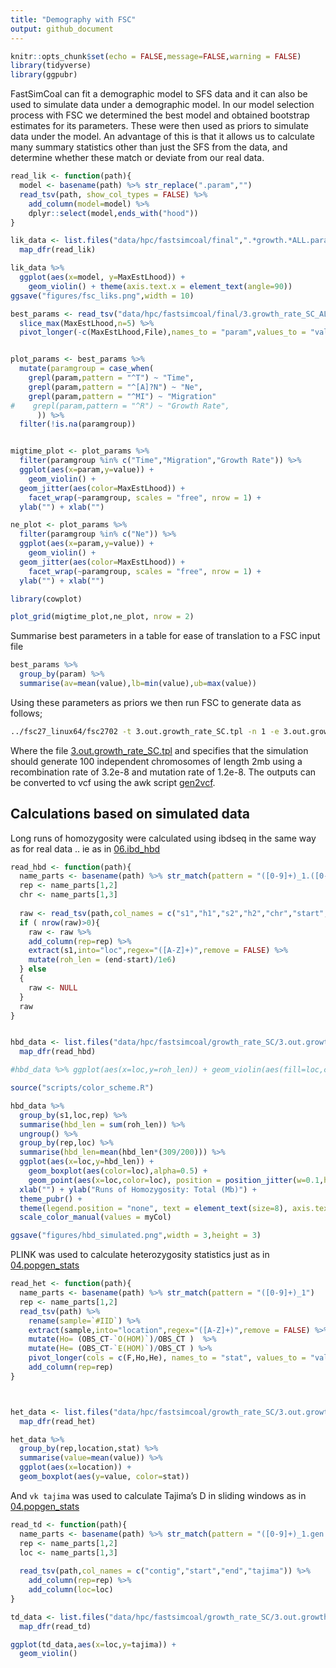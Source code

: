```yaml
---
title: "Demography with FSC"
output: github_document
---
```


```r
knitr::opts_chunk$set(echo = FALSE,message=FALSE,warning = FALSE)
library(tidyverse)
library(ggpubr)
```

FastSimCoal can fit a demographic model to SFS data and it can also be used to simulate data under a demographic model.  In our model selection process with FSC we determined the best model and obtained bootstrap estimates for its parameters.  These were then used as priors to simulate data under the model.  An advantage of this is that it allows us to calculate many summary statistics other than just the SFS from the data, and determine whether these match or deviate from our real data. 

```r

read_lik <- function(path){
  model <- basename(path) %>% str_replace(".param","")
  read_tsv(path, show_col_types = FALSE) %>% 
    add_column(model=model) %>% 
    dplyr::select(model,ends_with("hood"))
}

lik_data <- list.files("data/hpc/fastsimcoal/final",".*growth.*ALL.param",recursive = TRUE,full.names = TRUE) %>% 
  map_dfr(read_lik)

lik_data %>% 
  ggplot(aes(x=model, y=MaxEstLhood)) +
    geom_violin() + theme(axis.text.x = element_text(angle=90))
ggsave("figures/fsc_liks.png",width = 10)
```

```r
best_params <- read_tsv("data/hpc/fastsimcoal/final/3.growth_rate_SC_ALL.param", show_col_types = FALSE) %>% 
  slice_max(MaxEstLhood,n=5) %>% 
  pivot_longer(-c(MaxEstLhood,File),names_to = "param",values_to = "value") 


plot_params <- best_params %>% 
  mutate(paramgroup = case_when(
    grepl(param,pattern = "^T") ~ "Time",
    grepl(param,pattern = "^[A]?N") ~ "Ne",
    grepl(param,pattern = "^MI") ~ "Migration"
#    grepl(param,pattern = "^R") ~ "Growth Rate",
      )) %>% 
  filter(!is.na(paramgroup)) 


migtime_plot <- plot_params %>% 
  filter(paramgroup %in% c("Time","Migration","Growth Rate")) %>% 
  ggplot(aes(x=param,y=value)) +
    geom_violin() + 
  geom_jitter(aes(color=MaxEstLhood)) +
    facet_wrap(~paramgroup, scales = "free", nrow = 1) + 
  ylab("") + xlab("") 

ne_plot <- plot_params %>% 
  filter(paramgroup %in% c("Ne")) %>% 
  ggplot(aes(x=param,y=value)) +
    geom_violin() + 
  geom_jitter(aes(color=MaxEstLhood)) +
    facet_wrap(~paramgroup, scales = "free", nrow = 1) + 
  ylab("") + xlab("") 
```


```r
library(cowplot)

plot_grid(migtime_plot,ne_plot, nrow = 2)

```
Summarise best parameters in a table for ease of translation to a FSC input file

```r
best_params %>% 
  group_by(param) %>% 
  summarise(av=mean(value),lb=min(value),ub=max(value))
```

Using these parameters as priors we then run FSC to generate data as follows;

```bash
../fsc27_linux64/fsc2702 -t 3.out.growth_rate_SC.tpl -n 1 -e 3.out.growth_rate_SC.est  -E 10 -G x -c 0
```

Where the file [3.out.growth_rate_SC.tpl](data/hpc/fastsimcoal/growth_rate_SC/3.out.growth_rate_SC.tpl) and specifies that the simulation should generate 100 independent chromosomes of length 2mb using a recombination rate of 3.2e-8 and mutation rate of 1.2e-8.  The outputs can be converted to vcf using the awk script [gen2vcf](data/hpc/fastsimcoal/gen2vcf.awk). 


## Calculations based on simulated data

Long runs of homozygosity were calculated using ibdseq in the same way as for real data .. ie as in [06.ibd_hbd](06.ibd_hbd.md)

```r
read_hbd <- function(path){
  name_parts <- basename(path) %>% str_match(pattern = "([0-9]+)_1.([0-9]+)")
  rep <- name_parts[1,2]
  chr <- name_parts[1,3]
  
  raw <- read_tsv(path,col_names = c("s1","h1","s2","h2","chr","start","end","LOD")) 
  if ( nrow(raw)>0){
    raw <- raw %>% 
    add_column(rep=rep) %>% 
    extract(s1,into="loc",regex="([A-Z]+)",remove = FALSE) %>% 
    mutate(roh_len = (end-start)/1e6)
  } else 
  {
    raw <- NULL
  }
  raw
}


hbd_data <- list.files("data/hpc/fastsimcoal/growth_rate_SC/3.out.growth_rate_SC/ibdseq/","*.hbd",full.names = TRUE) %>% 
  map_dfr(read_hbd)

#hbd_data %>% ggplot(aes(x=loc,y=roh_len)) + geom_violin(aes(fill=loc,color=loc))

source("scripts/color_scheme.R")

hbd_data %>% 
  group_by(s1,loc,rep) %>% 
  summarise(hbd_len = sum(roh_len)) %>% 
  ungroup() %>% 
  group_by(rep,loc) %>% 
  summarise(hbd_len=mean(hbd_len*(309/200))) %>% 
  ggplot(aes(x=loc,y=hbd_len)) + 
    geom_boxplot(aes(color=loc),alpha=0.5) +
    geom_point(aes(x=loc,color=loc), position = position_jitter(w=0.1,h=0)) + 
  xlab("") + ylab("Runs of Homozygosity: Total (Mb)") +
  theme_pubr() +
  theme(legend.position = "none", text = element_text(size=8), axis.text.x = element_blank()) +
  scale_color_manual(values = myCol)

ggsave("figures/hbd_simulated.png",width = 3,height = 3)
```


PLINK was used to calculate heterozygosity statistics just as in [04.popgen_stats](04.popgen_stats.md)

```r
read_het <- function(path){
  name_parts <- basename(path) %>% str_match(pattern = "([0-9]+)_1")
  rep <- name_parts[1,2]
  read_tsv(path) %>% 
    rename(sample=`#IID`) %>% 
    extract(sample,into="location",regex="([A-Z]+)",remove = FALSE) %>% 
    mutate(Ho= (OBS_CT-`O(HOM)`)/OBS_CT )  %>% 
    mutate(He= (OBS_CT-`E(HOM)`)/OBS_CT ) %>% 
    pivot_longer(cols = c(F,Ho,He), names_to = "stat", values_to = "value") %>% 
    add_column(rep=rep)
}



het_data <- list.files("data/hpc/fastsimcoal/growth_rate_SC/3.out.growth_rate_SC/plink2/","*.het",full.names = TRUE) %>% 
  map_dfr(read_het)

het_data %>% 
  group_by(rep,location,stat) %>% 
  summarise(value=mean(value)) %>% 
  ggplot(aes(x=location)) + 
  geom_boxplot(aes(y=value, color=stat))
```



And `vk tajima` was used to calculate Tajima's D in sliding windows as in [04.popgen_stats](04.popgen_stats.md)

```r
read_td <- function(path){
  name_parts <- basename(path) %>% str_match(pattern = "([0-9]+)_1.gen.vcf.gz_([A-Z]+)")
  rep <- name_parts[1,2]
  loc <- name_parts[1,3]
  
  read_tsv(path,col_names = c("contig","start","end","tajima")) %>% 
    add_column(rep=rep) %>% 
    add_column(loc=loc)
}

td_data <- list.files("data/hpc/fastsimcoal/growth_rate_SC/3.out.growth_rate_SC/tajima/","*.td",full.names = TRUE) %>% 
  map_dfr(read_td)

ggplot(td_data,aes(x=loc,y=tajima)) + 
  geom_violin()
```


